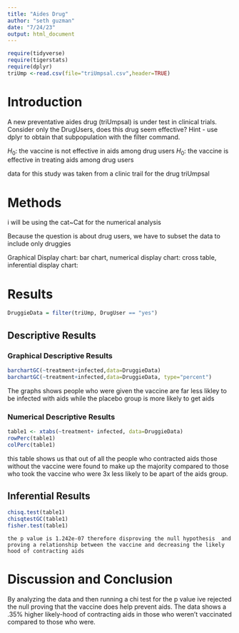 ```yaml
---
title: "Aides Drug"
author: "seth guzman"
date: "7/24/23"
output: html_document
---
```


```r
require(tidyverse)
require(tigerstats)
require(dplyr)
triUmp <-read.csv(file="triUmpsal.csv",header=TRUE)
```

# Introduction

<!--In this section you explain what you are trying to show.  Where did the data come from?  What is the research or other question you are trying to answer?.  If you skimp in this section expect to be marked down in your grade. Paint a picture of the project a couple of paragraphs is expected!-->

A new  preventative aides drug (triUmpsal) is under test in clinical trials. Consider only the DrugUsers, does this drug seem effective?  Hint - use dplyr to obtain that subpopulation with the filter command.


$H_0$: the vaccine is not effective in aids among drug users
$H_0$: the vaccine is effective in treating aids among drug users

data for this study was taken from a clinic trail for the drug triUmpsal

# Methods

<!--Decide on your methods:  use "variable analysis" or other appropriate descriptors.  Make sure to choose at least one graphical method and at least one numerical method. Discuss what data manipulations may be needed for example subsetting or other binning procedures and what sort of graphical displays and inferential tools will be used!-->

i will be using the cat~Cat for the numerical analysis 

Because the question is about drug users, we have to subset the data to include only druggies

Graphical Display chart: bar chart, numerical display chart: cross table, inferential display chart:

# Results

<!--Divide this section into two sub-sections:  One for your descriptive  results and one for your inferential results.!-->


```r
DruggieData = filter(triUmp, DrugUser == "yes")
```


## Descriptive Results

### Graphical Descriptive Results

<!--Graphical results here.  Make sure to show your code.  Provide appropriate labels for axes, giving units if possible, and provide a good title for the graph, too.  Use the graphical results to describe the patterns if any that exist in the data as focused toward the research question. Bottom line is to explain the features of the graph that are relevant to conforming or departing to what is expected by your null hypothesis !-->

```r
barchartGC(~treatment+infected,data=DruggieData)
barchartGC(~treatment+infected,data=DruggieData, type="percent")

```
 
 
 The graphs shows people who were given the vaccine are far less likley to be infected with aids while the placebo group is more likely to get aids
 
 
### Numerical Descriptive Results

<!--Numerical results go here. Use the numerical results to describe the patterns if any that exist in the data as focused toward the research question!-->


```r
table1 <- xtabs(~treatment+ infected, data=DruggieData)
rowPerc(table1)
colPerc(table1)
```
this table shows us that out of all the people who contracted aids those without the vaccine were found to make up the majority compared to those who took the vaccine who were 3x less likely to be apart of the aids group.



## Inferential Results

<!--State hypothesis clearly.  Make sure your discussion of the inferential test covers all the aspects that the test output produces, such as test statistic, p-value etc.  Make a decision about the null hypothesis, explain the assumptions on which the selected test/procedure was based, and why the chosen procedure satisfys the assumptions and is appropriate to answer the research question!-->


```r
chisq.test(table1)
chisqtestGC(table1)
fisher.test(table1)
```

    the p value is 1.242e-07 therefore disproving the null hypothesis  and proving a relationship between the vaccine and decreasing the likely hood of contracting aids
    
    
    
    
# Discussion and Conclusion

<!--Discussion and conclusion here.  If you found a relationship be sure to consider whether the relationship occurs because one of the variavbles causes the other, or whether they perhasps are related for some other reason.  Watch the chapter 6 videos from the GeorgeTown videos collection.!-->

By analyzing the data and then running a chi test for the p value ive rejected the null proving that the vaccine does help prevent aids. The data shows a .35% higher likely-hood of contracting aids in those who weren't vaccinated compared to those who were.